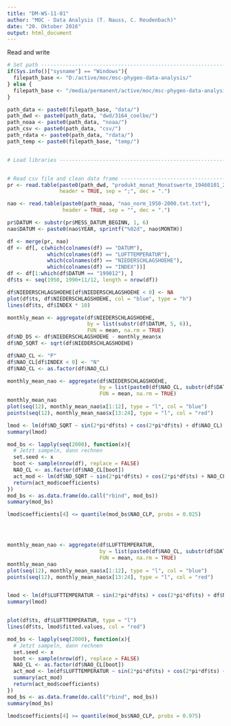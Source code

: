 ```yaml
---
title: "DM-WS-11-01"
author: "MOC - Data Analysis (T. Nauss, C. Reudenbach)"
date: "20. Oktober 2016"
output: html_document
---
```


Read and write
```r
# Set path ---------------------------------------------------------------------
if(Sys.info()["sysname"] == "Windows"){
  filepath_base <- "D:/active/moc/msc-phygeo-data-analysis/"
} else {
  filepath_base <- "/media/permanent/active/moc/msc-phygeo-data-analysis/"
}

path_data <- paste0(filepath_base, "data/")
path_dwd <- paste0(path_data, "dwd/3164_coelbe/")
path_noaa <- paste0(path_data, "noaa/")
path_csv <- paste0(path_data, "csv/")
path_rdata <- paste0(path_data, "rdata/")
path_temp <- paste0(filepath_base, "temp/")


# Load libraries ---------------------------------------------------------------


# Read csv file and clean data frame -------------------------------------------
pr <- read.table(paste0(path_dwd, "produkt_monat_Monatswerte_19460101_20141231_03164.txt"), 
                 header = TRUE, sep = ";", dec = ".")

nao <- read.table(paste0(path_noaa, "nao_norm_1950-2000.txt.txt"),
                  header = TRUE, sep = "", dec = ".")

pr$DATUM <- substr(pr$MESS_DATUM_BEGINN, 1, 6)
nao$DATUM <- paste0(nao$YEAR, sprintf("%02d", nao$MONTH))

df <- merge(pr, nao)
df <- df[, c(which(colnames(df) == "DATUM"),
             which(colnames(df) == "LUFTTEMPERATUR"),
             which(colnames(df) == "NIEDERSCHLAGSHOEHE"),
             which(colnames(df) == "INDEX"))]
df <- df[1:which(df$DATUM == "199012"), ]
df$ts <- seq(1950, 1990+11/12, length = nrow(df))

df$NIEDERSCHLAGSHOEHE[df$NIEDERSCHLAGSHOEHE < 0] <- NA
plot(df$ts, df$NIEDERSCHLAGSHOEHE, col = "blue", type = "h")
lines(df$ts, df$INDEX * 10)

monthly_mean <- aggregate(df$NIEDERSCHLAGSHOEHE, 
                          by = list(substr(df$DATUM, 5, 6)), 
                          FUN = mean, na.rm = TRUE)
df$ND_DS <- df$NIEDERSCHLAGSHOEHE - monthly_mean$x
df$ND_SQRT <- sqrt(df$NIEDERSCHLAGSHOEHE)

df$NAO_CL <- "P"
df$NAO_CL[df$INDEX < 0] <- "N"
df$NAO_CL <- as.factor(df$NAO_CL)

monthly_mean_nao <- aggregate(df$NIEDERSCHLAGSHOEHE, 
                              by = list(paste0(df$NAO_CL, substr(df$DATUM, 5, 6))), 
                              FUN = mean, na.rm = TRUE)
monthly_mean_nao
plot(seq(12), monthly_mean_nao$x[1:12], type = "l", col = "blue")
points(seq(12), monthly_mean_nao$x[13:24], type = "l", col = "red")

lmod <- lm(df$ND_SQRT ~ sin(2*pi*df$ts) + cos(2*pi*df$ts) + df$NAO_CL)
summary(lmod)

mod_bs <- lapply(seq(2000), function(x){
  # Jetzt sampeln, dann rechnen
  set.seed <- x
  boot <- sample(nrow(df), replace = FALSE) 
  NAO_CL <- as.factor(df$NAO_CL[boot])
  act_mod <- lm(df$ND_SQRT ~ sin(2*pi*df$ts) + cos(2*pi*df$ts) + NAO_CL)
  return(act_mod$coefficients)
})
mod_bs <- as.data.frame(do.call("rbind", mod_bs))
summary(mod_bs)

lmod$coefficients[4] <= quantile(mod_bs$NAO_CLP, probs = 0.025)




monthly_mean_nao <- aggregate(df$LUFTTEMPERATUR, 
                              by = list(paste0(df$NAO_CL, substr(df$DATUM, 5, 6))), 
                              FUN = mean, na.rm = TRUE)
monthly_mean_nao
plot(seq(12), monthly_mean_nao$x[1:12], type = "l", col = "blue")
points(seq(12), monthly_mean_nao$x[13:24], type = "l", col = "red")


lmod <- lm(df$LUFTTEMPERATUR ~ sin(2*pi*df$ts) + cos(2*pi*df$ts) + df$NAO_CL)
summary(lmod)


plot(df$ts, df$LUFTTEMPERATUR, type = "l")
lines(df$ts, lmod$fitted.values, col = "red")

mod_bs <- lapply(seq(2000), function(x){
  # Jetzt sampeln, dann rechnen
  set.seed <- x
  boot <- sample(nrow(df), replace = FALSE) 
  NAO_CL <- as.factor(df$NAO_CL[boot])
  act_mod <- lm(df$LUFTTEMPERATUR ~ sin(2*pi*df$ts) + cos(2*pi*df$ts) + NAO_CL)
  summary(act_mod)
  return(act_mod$coefficients)
})
mod_bs <- as.data.frame(do.call("rbind", mod_bs))
summary(mod_bs)

lmod$coefficients[4] >= quantile(mod_bs$NAO_CLP, probs = 0.975)
```
